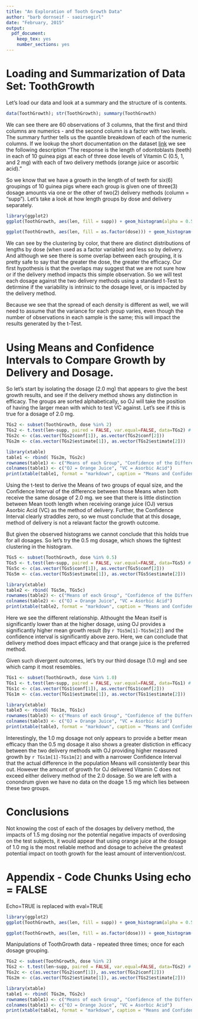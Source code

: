 ```yaml
---
title: "An Exploration of Tooth Growth Data"
author: "barb dornseif - saoirsegirl"
date: "February, 2015"
output:
  pdf_document:
    keep_tex: yes
    number_sections: yes
---
```

# Loading and Summarization of Data Set: ToothGrowth 
Let's load our data and look at a summary and the structure of is contents.  
```r
data(ToothGrowth); str(ToothGrowth); summary(ToothGrowth)
```  

We can see there are 60 observations of 3 columns, that the first and third columns are numerics - and the second column is a factor with two levels. The summary further tells us the quantile breakdown of each of the numeric columns.   If we lookup the short documentation on the dataset [link](https://stat.ethz.ch/R-manual/R-devel/library/datasets/html/ToothGrowth.html) we see the following description "The response is the length of odontoblasts (teeth) in each of 10 guinea pigs at each of three dose levels of Vitamin C (0.5, 1, and 2 mg) with each of two delivery methods (orange juice or ascorbic acid)."  

So we know that we have a growth in the length of of teeth for six(6) groupings of 10 guinea pigs where each group is given one of three(3) dosage amounts via one or the other of two(2) delivery methods (column = "supp"). Let's take a look at how length groups by dose and delivery separately.  

```r
library(ggplot2)
ggplot(ToothGrowth, aes(len, fill = supp)) + geom_histogram(alpha = 0.5)
```
```r
ggplot(ToothGrowth, aes(len, fill = as.factor(dose))) + geom_histogram(alpha = 0.5)
```

We can see by the clustering by color, that there are distinct distributions of lengths by dose (when used as a factor variable) and less so by delivery. And although we see there is some overlap between each grouping, it is pretty safe to say that the greater the dose, the greater the efficacy. Our first hypothesis is that the overlaps may suggest that we are not sure how or if the delivery method impacts this simple observation. So we will test each dosage against the two delivery methods using a standard t-Test to detirmine if the variability is intrinsic to the dosage level, or is impacted by the delivery method.  

Because we see that the spread of each density is different as well, we will need to assume that the variance for each group varies, even though the number of observations in each sample is the same; this will impact the results generated by the t-Test.  


# Using Means and Confidence Intervals to Compare Growth   by Delivery and Dosage. 

So let's start by isolating the dosage (2.0 mg) that appears to give the best growth results, and see if the delivery method shows any distinction in efficacy. The groups are sorted alphabetically, so OJ will take the position of having the larger mean with which to test VC against.  Let's see if this is true for a dosage of 2.0 mg.
```r
TGs2 <- subset(ToothGrowth, dose %in% 2)
TGs2 <- t.test(len~supp, paired = FALSE, var.equal=FALSE, data=TGs2) # grab the output of the function
TGs2c <- c(as.vector(TGs2$conf[1]), as.vector(TGs2$conf[2]))
TGs2m <- c(as.vector(TGs2$estimate[1]), as.vector(TGs2$estimate[2]))
```  

``` r
library(xtable)
table1 <- rbind( TGs2m, TGs2c)
rownames(table1) <- c("Means of each Group", "Confidence of the Difference")
colnames(table1) <- c("OJ = Orange Juice", "VC = Asorbic Acid")
print(xtable(table1, format = "markdown", caption = "Means and Confidence Intervals for Dosage 2.0 mg"),comment=FALSE)
```
Using the t-test to derive the Means of two groups of equal size, and the Confidence Interval of the difference between those Means when both receive the same dosage of 2.0 mg. we see that there is little distinction between Mean tooth length when receiving  orange juice (OJ) versus Asorbic Acid (VC) as the method of delivery. Further, the Confidence Interval clearly straddles zero, so we must conclude that at this dosage, method of delivery is not a relavant factor the growth outcome.  

But given the observed histograms we cannot conclude that this holds true for all dosages. So let's try the 0.5 mg dosage, which shows the tightest clustering in the histogram.  

```r
TGs5 <- subset(ToothGrowth, dose %in% 0.5)
TGs5 <- t.test(len~supp, paired = FALSE, var.equal=FALSE, data=TGs5) # grab the output of the function
TGs5c <- c(as.vector(TGs5$conf[1]), as.vector(TGs5$conf[2]))
TGs5m <- c(as.vector(TGs5$estimate[1]), as.vector(TGs5$estimate[2]))
```  

``` r
library(xtable)
table2 <- rbind( TGs5m, TGs5c)
rownames(table2) <- c("Means of each Group", "Confidence of the Difference")
colnames(table2) <- c("OJ = Orange Juice", "VC = Asorbic Acid")
print(xtable(table2, format = "markdown", caption = "Means and Confidence Intervals for Dosage 0.5 mg"),comment=FALSE)
```
Here we see the different relationship. Althought the Mean itself is significantly lower than at the higher dosage, using OJ provides a significantly higher mean growth result (by `r TGs5m[1]-TGs5m[2]`) and the confidence interval is significantly above zero.  Here, we can conclude that delivery method does impact efficacy and that orange juice is the preferred method.  

Given such divergent outcomes, let's try our third dosage (1.0 mg) and see which camp it most resembles.  

```r
TGs1 <- subset(ToothGrowth, dose %in% 1.0)
TGs1 <- t.test(len~supp, paired = FALSE, var.equal=FALSE, data=TGs1) # grab the output of the function
TGs1c <- c(as.vector(TGs1$conf[1]), as.vector(TGs1$conf[2]))
TGs1m <- c(as.vector(TGs1$estimate[1]), as.vector(TGs1$estimate[2]))
```  

``` r
library(xtable)
table3 <- rbind( TGs1m, TGs1c)
rownames(table3) <- c("Means of each Group", "Confidence of the Difference")
colnames(table3) <- c("OJ = Orange Juice", "VC = Asorbic Acid")
print(xtable(table3, format = "markdown", caption = "Means and Confidence Intervals for Dosage 1.0 mg"),comment=FALSE)
```  

Interestingly, the 1.0 mg dosage not only appears to provide a better mean efficacy than the 0.5 mg dosage it also shows a greater distiction in efficacy between the two delivery methods with OJ providing higher measured growth by `r TGs1m[1]-TGs1m[2]` and with a narrower Confidence Interval that the actual difference in the population Means will consistently bear this out. However the amount of growth for OJ delivered Vitamin C does not exceed either delivery method of the 2.0 dosage. So we are left with a conondrum given we have no data on the doage 1.5 mg which lies between these two groups.

# Conclusions  

Not knowing the cost of each of the dosages by delivery method, the impacts of 1.5 mg dosing nor the potential negative impacts of overdosing on the test subjects,  it would appear that using orange juice at the dosage of 1.0 mg is the most reliable method and dosage to acheive the greatest potential impact on tooth growth for the least amount of intervention/cost.  


# Appendix - Code Chunks Using echo = FALSE  

Echo=TRUE is replaced with eval=TRUE
```r
library(ggplot2)
ggplot(ToothGrowth, aes(len, fill = supp)) + geom_histogram(alpha = 0.5)

ggplot(ToothGrowth, aes(len, fill = as.factor(dose))) + geom_histogram(alpha = 0.5)
```  

Manipulations of ToothGrowth data - repeated three times; once for each dosage grouping.
```r
TGs2 <- subset(ToothGrowth, dose %in% 2)
TGs2 <- t.test(len~supp, paired = FALSE, var.equal=FALSE, data=TGs2) # grab the output of the function
TGs2c <- c(as.vector(TGs2$conf[1]), as.vector(TGs2$conf[2]))
TGs2m <- c(as.vector(TGs2$estimate[1]), as.vector(TGs2$estimate[2]))
```  


``` r
library(xtable)
table1 <- rbind( TGs2m, TGs2c)
rownames(table1) <- c("Means of each Group", "Confidence of the Difference")
colnames(table1) <- c("OJ = Orange Juice", "VC = Asorbic Acid")
print(xtable(table1, format = "markdown", caption = "Means and Confidence Intervals for Dosage 2.0 mg"),comment=FALSE)
```  